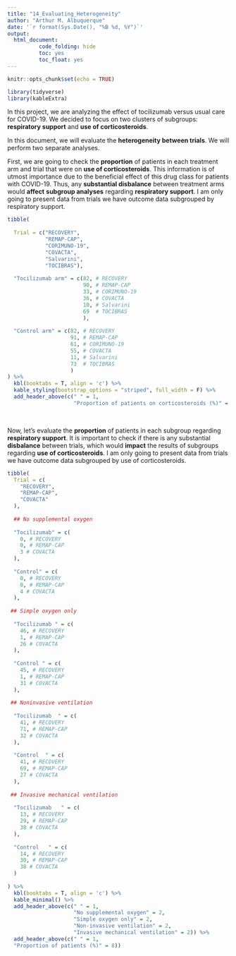```yaml
---
title: "14_Evaluating_Heterogeneity"
author: "Arthur M. Albuquerque"
date: '`r format(Sys.Date(), "%B %d, %Y")`'
output: 
  html_document:
          code_folding: hide
          toc: yes
          toc_float: yes
---
```


```r
knitr::opts_chunk$set(echo = TRUE)
```

```r
library(tidyverse)
library(kableExtra)
```
In this project, we are analyzing the effect of tocilizumab versus usual care for
COVID-19. We decided to focus on two clusters of subgroups: **respiratory support**
and **use of corticosteroids**. 

In this document, we will evaluate the **heterogeneity between trials**. We will
perform two separate analyses. 

First, we are going to check the **proportion** of patients in each treatment arm
and trial that were on **use of corticosteroids**. This information is of utmost
importance due to the beneficial effect of this drug class for patients with
COVID-19. Thus, any **substantial disbalance** between treatment arms would **affect**
**subgroup analyses** regarding **respiratory support**. I am only going to present data
from trials we have outcome data subgrouped by respiratory support.


```r
tibble(
  
  Trial = c("RECOVERY",
            "REMAP-CAP",
            "CORIMUNO-19",
            "COVACTA",
            "Salvarini",
            "TOCIBRAS"),
  
  "Tocilizumab arm" = c(82, # RECOVERY
                        90, # REMAP-CAP
                        33, # CORIMUNO-19
                        36, # COVACTA
                        10, # Salvarini
                        69  # TOCIBRAS
                        ),
    
  "Control arm" = c(82, # RECOVERY
                    91, # REMAP-CAP
                    61, # CORIMUNO-19
                    55, # COVACTA
                    11, # Salvarini
                    73  # TOCIBRAS
                    )
) %>% 
  kbl(booktabs = T, align = 'c') %>% 
  kable_styling(bootstrap_options = "striped", full_width = F) %>%
  add_header_above(c(" " = 1,
                     "Proportion of patients on corticosteroids (%)" = 2))
```

<br> 

Now, let's evaluate the **proportion** of patients in each subgroup regarding
**respiratory support**. It is important to check if there is any substantial **disbalance** 
between trials, which would **impact** the results of subgroups regarding **use of 
corticosteroids**. I am only going to present data from trials we have outcome data
subgrouped by use of corticosteroids.

```r
tibble(
  Trial = c(
    "RECOVERY",
    "REMAP-CAP",
    "COVACTA"
  ),
  
  ## No supplemental oxygen
  
  "Tocilizumab" = c(
    0, # RECOVERY
    0, # REMAP-CAP
    3 # COVACTA
  ),
  
  "Control" = c(
    0, # RECOVERY
    0, # REMAP-CAP
    4 # COVACTA
  ),
  
 ## Simple oxygen only
  
  "Tocilizumab " = c(
    46, # RECOVERY
    1, # REMAP-CAP
    26 # COVACTA
  ),
  
  "Control " = c(
    45, # RECOVERY
    1, # REMAP-CAP
    31 # COVACTA
  ),
 
 ## Noninvasive ventilation
  
  "Tocilizumab  " = c(
    41, # RECOVERY
    71, # REMAP-CAP
    32 # COVACTA
  ),
  
  "Control  " = c(
    41, # RECOVERY
    69, # REMAP-CAP
    27 # COVACTA
  ),
 
 ## Invasive mechanical ventilation
  
  "Tocilizumab   " = c(
    13, # RECOVERY
    29, # REMAP-CAP
    38 # COVACTA
  ),
  
  "Control   " = c(
    14, # RECOVERY
    30, # REMAP-CAP
    38 # COVACTA
  )
  
) %>% 
  kbl(booktabs = T, align = 'c') %>% 
  kable_minimal() %>% 
  add_header_above(c(" " = 1,
                     "No supplemental oxygen" = 2,
                     "Simple oxygen only" = 2,
                     "Non-invasive ventilation" = 2,
                     "Invasive mechanical ventilation" = 2)) %>% 
  add_header_above(c(" " = 1,
  "Proportion of patients (%)" = 8))
```

<br>